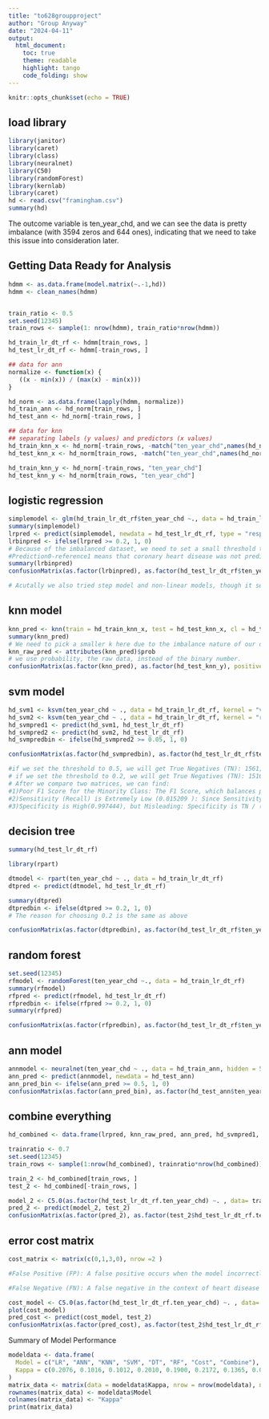 ```yaml
---
title: "to628groupproject"
author: "Group Anyway"
date: "2024-04-11"
output:
  html_document:
    toc: true
    theme: readable
    highlight: tango
    code_folding: show
---
```


```r
knitr::opts_chunk$set(echo = TRUE)
```


## load library
```r
library(janitor)
library(caret)
library(class)
library(neuralnet)
library(C50)
library(randomForest)
library(kernlab)
library(caret)
hd <- read.csv("framingham.csv")
summary(hd)
```
The outcome variable is ten_year_chd, and we can see the data is pretty imbalance (with 3594 zeros and 644 ones), indicating that we need to take this issue into consideration later.

## Getting Data Ready for Analysis
```r
hdmm <- as.data.frame(model.matrix(~.-1,hd))
hdmm <- clean_names(hdmm)


train_ratio <- 0.5 
set.seed(12345)
train_rows <- sample(1: nrow(hdmm), train_ratio*nrow(hdmm))

hd_train_lr_dt_rf <- hdmm[train_rows, ]
hd_test_lr_dt_rf <- hdmm[-train_rows, ]

## data for ann
normalize <- function(x) {
   ((x - min(x)) / (max(x) - min(x)))
}

hd_norm <- as.data.frame(lapply(hdmm, normalize))
hd_train_ann <- hd_norm[train_rows, ]
hd_test_ann <- hd_norm[-train_rows, ]

## data for knn
## separating labels (y values) and predictors (x values)
hd_train_knn_x <- hd_norm[-train_rows, -match("ten_year_chd",names(hd_norm))]
hd_test_knn_x <- hd_norm[train_rows, -match("ten_year_chd",names(hd_norm))]

hd_train_knn_y <- hd_norm[-train_rows, "ten_year_chd"]
hd_test_knn_y <- hd_norm[train_rows, "ten_year_chd"]

```

## logistic regression
```r
simplemodel <- glm(hd_train_lr_dt_rf$ten_year_chd ~., data = hd_train_lr_dt_rf, family = "binomial")
summary(simplemodel)
lrpred <- predict(simplemodel, newdata = hd_test_lr_dt_rf, type = "response")
lrbinpred <- ifelse(lrpred >= 0.2, 1, 0)
# Because of the imbalanced dataset, we need to set a small threshold to guarantee the confusion matrix can better capture the minority part
#Prediction0-reference1 means that coronary heart disease was not predicted to occur within 10 years but was actually present, while prediction1-reference0 means that coronary heart disease was predicted to occur within 10 years but not actually present. Therefore, a greater number of prediction1-reference0 than prediction0 reference1 is more reasonable, since in our context misdiagnosis is better than not being detected.
summary(lrbinpred)
confusionMatrix(as.factor(lrbinpred), as.factor(hd_test_lr_dt_rf$ten_year_chd), positive = "1")

# Acutally we also tried step model and non-linear models, though it seems sensible that some predictors in the model are non-linear, the confusionmatrix did not show better performance. Hence, we remain the simple linear model.
```

## knn model
```r
knn_pred <- knn(train = hd_train_knn_x, test = hd_test_knn_x, cl = hd_train_knn_y, k = 5, prob = TRUE)
summary(knn_pred)
# We need to pick a smaller k here due to the imbalance nature of our data. A smaller k enables the model to capture more of the local structure of the data, which can be critical if the minority class forms compact clusters surrounded by the majority class. A larger k might overlook these local patterns in favor of broader, global patterns that tend to favor the majority class.
knn_raw_pred <- attributes(knn_pred)$prob
# we use probability, the raw data, instead of the binary number.
confusionMatrix(as.factor(knn_pred), as.factor(hd_test_knn_y), positive = "1")
```

## svm model
```r
hd_svm1 <- ksvm(ten_year_chd ~ ., data = hd_train_lr_dt_rf, kernel = "vanilladot")
hd_svm2 <- ksvm(ten_year_chd ~ ., data = hd_train_lr_dt_rf, kernel = "rbfdot")
hd_svmpred1 <- predict(hd_svm1, hd_test_lr_dt_rf)
hd_svmpred2 <- predict(hd_svm2, hd_test_lr_dt_rf)
hd_svmpredbin <- ifelse(hd_svmpred2 >= 0.05, 1, 0) 

confusionMatrix(as.factor(hd_svmpredbin), as.factor(hd_test_lr_dt_rf$ten_year_chd), positive = "1")

#if we set the threshold to 0.5, we will get True Negatives (TN): 1561; False Positives (FP): 4; False Negatives (FN): 259; True Positives (TP): 4 
# if we set the threshold to 0.2, we will get True Negatives (TN): 1516; False Positives (FP): 49; False Negatives (FN): 234; True Positives (TP):29
# After we compare two matrices, we can find: 
#1)Poor F1 Score for the Minority Class: The F1 Score, which balances precision and recall, may be quite low for the minority class. The model's precision is TP / (TP + FP), which is also low (4 / (4 + 4) = 0.5 in this case), and the F1 Score will be affected by both.
#2)Sensitivity (Recall) is Extremely Low (0.015209 ): Since Sensitivity is TP / (TP + FN), and TP is 4 in the larger threshold. 
#3)Specificity is High(0.997444), but Misleading: Specificity is TN / (TN + FP), which will be high due to the high TN. This could mistakenly suggest that the model is performing better than it is.
```

## decision tree
```r
summary(hd_test_lr_dt_rf)

library(rpart)

dtmodel <- rpart(ten_year_chd ~ ., data = hd_train_lr_dt_rf)
dtpred <- predict(dtmodel, hd_test_lr_dt_rf)

summary(dtpred)
dtpredbin <- ifelse(dtpred >= 0.2, 1, 0)
# The reason for choosing 0.2 is the same as above

confusionMatrix(as.factor(dtpredbin), as.factor(hd_test_lr_dt_rf$ten_year_chd), positive = "1")
```

## random forest
```r
set.seed(12345)
rfmodel <- randomForest(ten_year_chd ~., data = hd_train_lr_dt_rf)
summary(rfmodel)
rfpred <- predict(rfmodel, hd_test_lr_dt_rf)
rfpredbin <- ifelse(rfpred >= 0.2, 1, 0)
summary(rfpred)

confusionMatrix(as.factor(rfpredbin), as.factor(hd_test_lr_dt_rf$ten_year_chd), positive = "1")
```
## ann model
```r
annmodel <- neuralnet(ten_year_chd ~ ., data = hd_train_ann, hidden = 5)
ann_pred <- predict(annmodel, newdata = hd_test_ann)
ann_pred_bin <- ifelse(ann_pred >= 0.5, 1, 0)
confusionMatrix(as.factor(ann_pred_bin), as.factor(hd_test_ann$ten_year_chd), positive = "1")
```

## combine everything
```r
hd_combined <- data.frame(lrpred, knn_raw_pred, ann_pred, hd_svmpred1, hd_svmpred2, dtpred, rfpred, hd_test_lr_dt_rf$ten_year_chd)

trainratio <- 0.7
set.seed(12345)
train_rows <- sample(1:nrow(hd_combined), trainratio*nrow(hd_combined))

train_2 <- hd_combined[train_rows, ]
test_2 <- hd_combined[-train_rows, ]

model_2 <- C5.0(as.factor(hd_test_lr_dt_rf.ten_year_chd) ~. , data= train_2)
pred_2 <- predict(model_2, test_2)
confusionMatrix(as.factor(pred_2), as.factor(test_2$hd_test_lr_dt_rf.ten_year_chd), positive = "1")
```
## error cost matrix
```r
cost_matrix <- matrix(c(0,1,3,0), nrow =2 )

#False Positive (FP): A false positive occurs when the model incorrectly predicts that a person has heart disease when they do not. While this is certainly not ideal—possibly leading to unnecessary stress for the patient, additional tests, and healthcare costs—the consequences are generally not as severe as missing a true positive case.

#False Negative (FN): A false negative in the context of heart disease prediction means that a person who has heart disease is incorrectly predicted by the model as not having the disease. This is potentially dangerous as it may result in the patient not receiving timely treatment, which can lead to serious health complications or even death. Therefore, the cost of false negatives is considered to be high, as it directly impacts patient health and outcomes.

cost_model <- C5.0(as.factor(hd_test_lr_dt_rf.ten_year_chd) ~. , data= train_2, costs = cost_matrix)
plot(cost_model)
pred_cost <- predict(cost_model, test_2)
confusionMatrix(as.factor(pred_cost), as.factor(test_2$hd_test_lr_dt_rf.ten_year_chd), positive = "1")
```
Summary of Model Performance
```r
modeldata <- data.frame(
  Model = c("LR", "ANN", "KNN", "SVM", "DT", "RF", "Cost", "Combine"),
  Kappa = c(0.2076, 0.1016, 0.1012, 0.2010, 0.1900, 0.2172, 0.1365, 0.0758)
)
matrix_data <- matrix(data = modeldata$Kappa, nrow = nrow(modeldata), ncol = 1)
rownames(matrix_data) <- modeldata$Model
colnames(matrix_data) <- "Kappa"
print(matrix_data)
```

